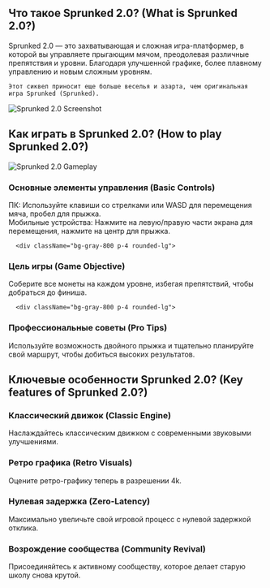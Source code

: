 ## Что такое Sprunked 2.0? (What is Sprunked 2.0?)
<div className="flex flex-col md:flex-row items-center gap-8">
  <div className="w-full md:w-1/2 text-xl">
Sprunked 2.0 — это захватывающая и сложная игра-платформер, в которой вы управляете прыгающим мячом, преодолевая различные препятствия и уровни. Благодаря улучшенной графике, более плавному управлению и новым сложным уровням.

    Этот сиквел приносит еще больше веселья и азарта, чем оригинальная игра Sprunked (Sprunked).
</div>
  <div className="w-full md:w-1/2 flex justify-center items-center">
<img 
      src="http://localhost:3000/games/sprunki-remastered/game_screenshot.webp" 
      alt="Sprunked 2.0 Screenshot" 
      className="w-4/5 h-auto"
    />
</div>
</div>

## Как играть в Sprunked 2.0? (How to play Sprunked 2.0?)

<div className="flex flex-col md:flex-row items-center gap-8">
  <div className="w-full md:w-1/2">
<img 
      src="http://localhost:3000/games/sprunki-remastered/game_screenshot.webp" 
      alt="Sprunked 2.0 Gameplay" 
      className="w-4/5 h-auto mx-auto"
    />
</div>
  <div className="w-full md:w-1/2">
    <div className="grid grid-cols-1 gap-4 mt-0">
      <div className="bg-gray-800 p-4 rounded-lg">
<h3 className="text-green-400 font-bold mb-2">Основные элементы управления (Basic Controls)</h3>
        <p className="text-gray-300">
          ПК: Используйте клавиши со стрелками или WASD для перемещения мяча, пробел для прыжка.<br/>
          Мобильные устройства: Нажмите на левую/правую части экрана для перемещения, нажмите на центр для прыжка.
        </p>
</div>

      <div className="bg-gray-800 p-4 rounded-lg">
<h3 className="text-green-400 font-bold mb-2">Цель игры (Game Objective)</h3>
        <p className="text-gray-300">Соберите все монеты на каждом уровне, избегая препятствий, чтобы добраться до финиша.</p>
</div>

      <div className="bg-gray-800 p-4 rounded-lg">
<h3 className="text-green-400 font-bold mb-2">Профессиональные советы (Pro Tips)</h3>
        <p className="text-gray-300">Используйте возможность двойного прыжка и тщательно планируйте свой маршрут, чтобы добиться высоких результатов.</p>
</div>
    </div>
  </div>
</div>

## Ключевые особенности Sprunked 2.0? (Key features of Sprunked 2.0?)

<div className="grid grid-cols-1 md:grid-cols-2 gap-4">
  <div className="bg-gray-800 p-4 rounded-lg">
<h3 className="text-green-400 font-bold mb-2">Классический движок (Classic Engine)</h3>
    <p className="text-gray-300">Наслаждайтесь классическим движком с современными звуковыми улучшениями.</p>
</div>

  <div className="bg-gray-800 p-4 rounded-lg">
<h3 className="text-green-400 font-bold mb-2">Ретро графика (Retro Visuals)</h3>
    <p className="text-gray-300">Оцените ретро-графику теперь в разрешении 4k.</p>
</div>

  <div className="bg-gray-800 p-4 rounded-lg">
<h3 className="text-green-400 font-bold mb-2">Нулевая задержка (Zero-Latency)</h3>
    <p className="text-gray-300">Максимально увеличьте свой игровой процесс с нулевой задержкой отклика.</p>
</div>

  <div className="bg-gray-800 p-4 rounded-lg">
<h3 className="text-green-400 font-bold mb-2">Возрождение сообщества (Community Revival)</h3>
    <p className="text-gray-300">Присоединяйтесь к активному сообществу, которое делает старую школу снова крутой.</p>
</div>
</div>